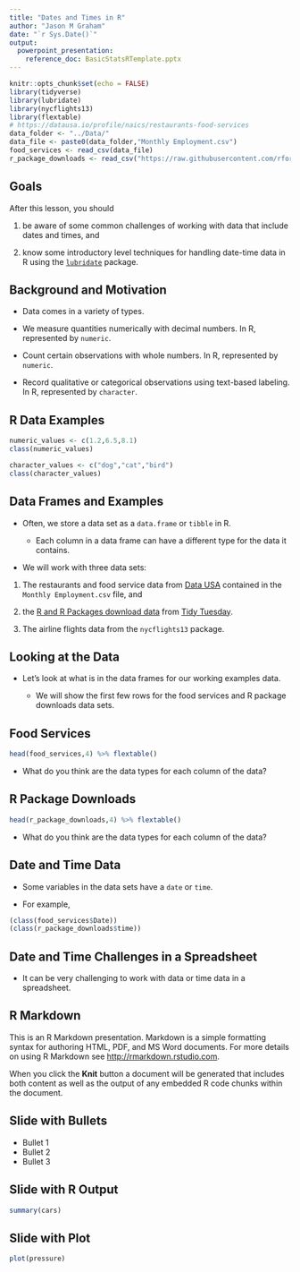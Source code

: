 ```yaml
---
title: "Dates and Times in R"
author: "Jason M Graham"
date: "`r Sys.Date()`"
output: 
  powerpoint_presentation:
    reference_doc: BasicStatsRTemplate.pptx
---
```


```r
knitr::opts_chunk$set(echo = FALSE)
library(tidyverse)
library(lubridate)
library(nycflights13)
library(flextable)
# https://datausa.io/profile/naics/restaurants-food-services
data_folder <- "../Data/"
data_file <- paste0(data_folder,"Monthly Employment.csv")
food_services <- read_csv(data_file)
r_package_downloads <- read_csv("https://raw.githubusercontent.com/rfordatascience/tidytuesday/master/data/2018/2018-10-30/r-downloads.csv")
```

## Goals

After this lesson, you should

1) be aware of some common challenges of working with data that include dates and times, and

2) know some introductory level techniques for handling date-time data in R using the [`lubridate`](https://lubridate.tidyverse.org/) package.

## Background and Motivation 

- Data comes in a variety of types.

- We measure quantities numerically with decimal numbers. In R, represented by `numeric`.

- Count certain observations with whole numbers. In R, represented by `numeric`.

- Record qualitative or categorical observations using text-based labeling. In R, represented by `character`.

## R Data Examples

```r
numeric_values <- c(1.2,6.5,8.1)
class(numeric_values)
```

```r
character_values <- c("dog","cat","bird")
class(character_values)
```

## Data Frames and Examples

- Often, we store a data set as a `data.frame` or `tibble` in R.

  - Each column in a data frame can have a different type for the data it contains.
  
- We will work with three data sets:

1) The restaurants and food service data from [Data USA](https://datausa.io/) contained in the `Monthly Employment.csv` file, and

2) the [R and R Packages download data](https://github.com/rfordatascience/tidytuesday/tree/master/data/2018/2018-10-30) from [Tidy Tuesday](https://github.com/rfordatascience/tidytuesday).

3) The airline flights data from the `nycflights13` package. 

## Looking at the Data

- Let's look at what is in the data frames for our working examples data.

  - We will show the first few rows for the food services and R package downloads data sets. 
  
## Food Services

```r
head(food_services,4) %>% flextable()
```

- What do you think are the data types for each column of the data? 

## R Package Downloads

```r
head(r_package_downloads,4) %>% flextable()
```

- What do you think are the data types for each column of the data?

## Date and Time Data

- Some variables in the data sets have a `date` or `time`. 

- For example,

```r
(class(food_services$Date))
(class(r_package_downloads$time))
```

## Date and Time Challenges in a Spreadsheet

- It can be very challenging to work with data or time data in a spreadsheet.




## R Markdown

This is an R Markdown presentation. Markdown is a simple formatting syntax for authoring HTML, PDF, and MS Word documents. For more details on using R Markdown see <http://rmarkdown.rstudio.com>.

When you click the **Knit** button a document will be generated that includes both content as well as the output of any embedded R code chunks within the document.

## Slide with Bullets

- Bullet 1
- Bullet 2
- Bullet 3

## Slide with R Output

```r
summary(cars)
```

## Slide with Plot

```r
plot(pressure)
```

